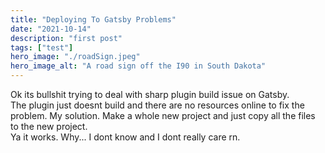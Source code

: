 ```yaml
---
title: "Deploying To Gatsby Problems"
date: "2021-10-14"
description: "first post"
tags: ["test"]
hero_image: "./roadSign.jpeg"
hero_image_alt: "A road sign off the I90 in South Dakota"
---
```


Ok its bullshit trying to deal with sharp plugin build issue on Gatsby.  
The plugin just doesnt build and there are no resources online
to fix the problem. My solution. Make a whole new project and just copy all the files to
the new project.  
Ya it works. Why... I dont know and I dont really
care rn.

